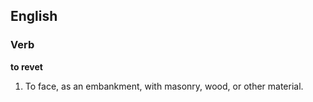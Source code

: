 ==English==

===Verb===

'''to revet'''

#To face, as an embankment, with masonry, wood, or other material.
